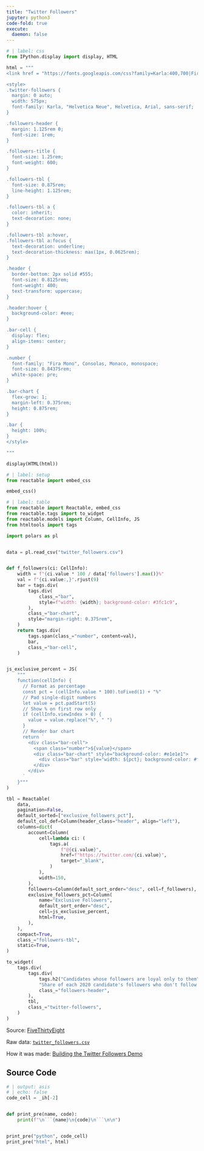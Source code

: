 ```yaml
---
title: "Twitter Followers"
jupyter: python3
code-fold: true
execute:
  daemon: false
---
```


```python
# | label: css
from IPython.display import display, HTML

html = """
<link href = "https://fonts.googleapis.com/css?family=Karla:400,700|Fira+Mono&display=fallback" rel = "stylesheet" />

<style>
.twitter-followers {
  margin: 0 auto;
  width: 575px;
  font-family: Karla, "Helvetica Neue", Helvetica, Arial, sans-serif;
}

.followers-header {
  margin: 1.125rem 0;
  font-size: 1rem;
}

.followers-title {
  font-size: 1.25rem;
  font-weight: 600;
}

.followers-tbl {
  font-size: 0.875rem;
  line-height: 1.125rem;
}

.followers-tbl a {
  color: inherit;
  text-decoration: none;
}

.followers-tbl a:hover,
.followers-tbl a:focus {
  text-decoration: underline;
  text-decoration-thickness: max(1px, 0.0625rem);
}

.header {
  border-bottom: 2px solid #555;
  font-size: 0.8125rem;
  font-weight: 400;
  text-transform: uppercase;
}

.header:hover {
  background-color: #eee;
}

.bar-cell {
  display: flex;
  align-items: center;
}

.number {
  font-family: "Fira Mono", Consolas, Monaco, monospace;
  font-size: 0.84375rem;
  white-space: pre;
}

.bar-chart {
  flex-grow: 1;
  margin-left: 0.375rem;
  height: 0.875rem;
}

.bar {
  height: 100%;
}
</style>

"""

display(HTML(html))
```


```python
# | label: setup
from reactable import embed_css

embed_css()

```
```python
# | label: table
from reactable import Reactable, embed_css
from reactable.tags import to_widget
from reactable.models import Column, CellInfo, JS
from htmltools import tags

import polars as pl


data = pl.read_csv("twitter_followers.csv")


def f_followers(ci: CellInfo):
    width = f"{ci.value * 100 / data['followers'].max()}%"
    val = f"{ci.value:,}".rjust(9)
    bar = tags.div(
        tags.div(
            class_="bar",
            style=f"width: {width}; background-color: #3fc1c9",
        ),
        class_="bar-chart",
        style="margin-right: 0.375rem",
    )
    return tags.div(
        tags.span(class_="number", content=val),
        bar,
        class_="bar-cell",
    )


js_exclusive_percent = JS(
    """
    function(cellInfo) {
      // Format as percentage
      const pct = (cellInfo.value * 100).toFixed(1) + "%"
      // Pad single-digit numbers
      let value = pct.padStart(5)
      // Show % on first row only
      if (cellInfo.viewIndex > 0) {
        value = value.replace("%", " ")
      }
      // Render bar chart
      return `
        <div class="bar-cell">
          <span class="number">${value}</span>
          <div class="bar-chart" style="background-color: #e1e1e1">
            <div class="bar" style="width: ${pct}; background-color: #fc5185"></div>
          </div>
        </div>
      `
    }"""
)

tbl = Reactable(
    data,
    pagination=False,
    default_sorted=["exclusive_followers_pct"],
    default_col_def=Column(header_class="header", align="left"),
    columns=dict(
        account=Column(
            cell=lambda ci: (
                tags.a(
                    f"@{ci.value}",
                    href=f"https://twitter.com/{ci.value}",
                    target="_blank",
                )
            ),
            width=150,
        ),
        followers=Column(default_sort_order="desc", cell=f_followers),
        exclusive_followers_pct=Column(
            name="Exclusive Followers",
            default_sort_order="desc",
            cell=js_exclusive_percent,
            html=True,
        ),
    ),
    compact=True,
    class_="followers-tbl",
    static=True,
)

to_widget(
    tags.div(
        tags.div(
            tags.h2("Candidates whose followers are loyal only to them", class_="followers-title"),
            "Share of each 2020 candidate's followers who don't follow any other candidates",
            class_="followers-header",
        ),
        tbl,
        class_="twitter-followers",
    )
)
```



Source: [FiveThirtyEight](https://fivethirtyeight.com/features/which-2020-candidates-have-the-most-in-common-on-twitter/)

Raw data: [`twitter_followers.csv`](twitter_followers.csv)

How it was made: [Building the Twitter Followers Demo](../building-twitter-followers.html)

<h2>Source Code</h2>


```python
# | output: asis
# | echo: false
code_cell = _ih[-2]


def print_pre(name, code):
    print(f"\n```{name}\n{code}\n```\n\n")


print_pre("python", code_cell)
print_pre("html", html)
```
